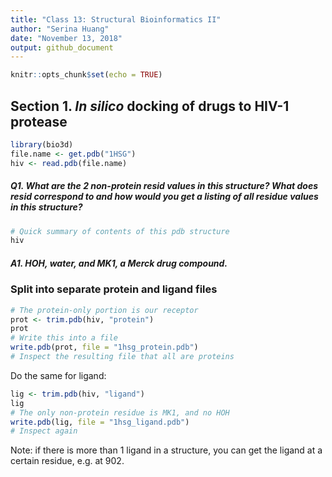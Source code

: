 ```yaml
---
title: "Class 13: Structural Bioinformatics II"
author: "Serina Huang"
date: "November 13, 2018"
output: github_document
---
```


```r
knitr::opts_chunk$set(echo = TRUE)
```

## Section 1. _In silico_ docking of drugs to HIV-1 protease
```r
library(bio3d)
file.name <- get.pdb("1HSG")
hiv <- read.pdb(file.name)
```

##### Q1. What are the 2 non-protein **resid** values in this structure? What does **resid** correspond to and how would you get a listing of all residue values in this structure?
```r
# Quick summary of contents of this pdb structure
hiv
```

##### A1. HOH, water, and MK1, a Merck drug compound.

### Split into separate protein and ligand files
```r
# The protein-only portion is our receptor
prot <- trim.pdb(hiv, "protein")
prot
# Write this into a file
write.pdb(prot, file = "1hsg_protein.pdb")
# Inspect the resulting file that all are proteins
```

Do the same for ligand:
```r
lig <- trim.pdb(hiv, "ligand")
lig
# The only non-protein residue is MK1, and no HOH
write.pdb(lig, file = "1hsg_ligand.pdb")
# Inspect again
```

Note: if there is more than 1 ligand in a structure, you can get the ligand at a certain residue, e.g. at 902.
